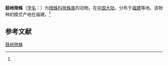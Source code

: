 {{Speciesbox
| name = 鼓岭隙蛛
| status = 
| status_system = 
| image = 
| genus = Coelotes
| species = kulianganus
| authority = (Chamberlin, 1924)<ref name='id14087'>{{cite web| url =http://www.bioinfo.cn/db05/BjdwSpecies.php?action=view&id=14087| title =鼓岭隙蛛| work =《中国动物物种编目数据库》| publisher =中国科学院微生物研究所| author =中国科学院动物研究所| accessdate =2009-04-28| deadurl =yes| archiveurl =https://web.archive.org/web/20160305055643/http://www.bioinfo.cn/db05/BjdwSpecies.php?action=view&id=14087| archivedate =2016-03-05}}</ref>
}}

'''鼓岭隙蛛'''（[[学名|学名]]：{{lang|la|''Coelotes kulianganus''}}）为[[暗蛛科|暗蛛科]][[隙蛛属|隙蛛属]]的动物。在[[中国大陆|中国大陆]]，分布于[[福建|福建]]等地。该物种的模式产地在福建。<ref name='id14087'/>

== 参考文献 ==
{{reflist}}

{{Wikispecies|Coelotes kulianganus}}

[[Category:隙蛛属|鼓岭隙蛛]]


{{蜘蛛小作品}}